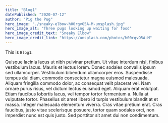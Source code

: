 ```yaml
---
title: "Blog1"
datePublished: "2020-07-12"
author: "Pig the Pug"
hero_image: "./sneaky-elbow-h00rqvO5A-M-unsplash.jpg"
hero_image_alt: "Three pugs looking up waiting for food"
hero_image_credit_text: "Sneaky Elbow"
hero_image_credit_link: "https://unsplash.com/photos/h00rqvO5A-M"
---
```


This is `Blog1`.

Quisque lacinia lacus ut nibh pulvinar pretium. Ut vitae interdum nisl, finibus vestibulum lacus. Mauris et lectus lorem. Donec sodales convallis ipsum sed ullamcorper. Vestibulum bibendum ullamcorper eros. Suspendisse tempus dui diam, commodo consectetur magna euismod malesuada. Aliquam fringilla commodo dolor, ac consequat velit placerat vel. Nam ornare purus risus, vel dictum lectus euismod eget. Aliquam erat volutpat. Etiam faucibus lobortis lacus, vel tempor tortor fermentum a. Nulla at vulputate tortor. Phasellus sit amet libero id turpis vestibulum blandit at et massa. Integer malesuada elementum viverra. Cras vitae pretium erat. Cras faucibus, justo vitae scelerisque posuere, tortor quam sodales orci, non imperdiet nunc est quis justo. Sed porttitor sit amet dui non condimentum.

